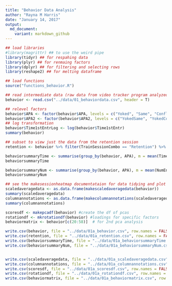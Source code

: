 ```yaml
---
title: "Behavior Data Analysis"
author: "Rayna M Harris"
date: "January 14, 2017"
output:
  md_document:
    variant: markdown_github
---
```


```r
## load libraries 
#library(magrittr) ## to use the weird pipe
library(tidyr) ## for respahing data
library(plyr) ## for renmaing factors
library(dplyr) ## for filtering and selecting rows
library(reshape2) ## for melting dataframe

## load functions 
source("functions_behavior.R")

```


```r
## read intermediate data (raw data from video tracker program analyzed in matlab)
behavior <- read.csv("../data/01_behaviordata.csv", header = T)

## relevel factors
behavior$APA <- factor(behavior$APA, levels = c("Yoked", "Same", "Conflict"))
behavior$APA2 <- factor(behavior$APA2, levels = c("YokedSame", "YokedConflict","Same", "Conflict"))
## log transformation 
behavior$Time1stEntrLog <- log(behavior$Time1stEntr) 
summary(behavior)
```

```r
## subset to view just the data from the retention session
retention <- behavior %>% filter(TrainSessionCombo == "Retention") %>%  droplevels() 
```

```r
behaviorsummaryTime <- summarise(group_by(behavior, APA), m = mean(Time1stEntr), se = sd(Time1stEntr)/sqrt(length(Time1stEntr)))
behaviorsummaryTime

behaviorsummaryNum <- summarise(group_by(behavior, APA), m = mean(NumEntrances), se = sd(NumEntrances)/sqrt(length(NumEntrances)))
behaviorsummaryNum
```




```r
## see the makesessionheatmap documentataion for data tidying and plot specifications
scaledaveragedata <- as.data.frame(makescaledaveragedata(behavior))
summary(scaledaveragedata)
columnannotations <- as.data.frame(makecolumnannotations(scaledaveragedata))
summary(columnannotations)
```


```r
scoresdf <- makepcadf(behavior) #create the df of pcas
rotationdf <- mkrotationdf(behavior) #loadings for specific factors
behaviormatrix <- behavior[c(20:58)]  # for 2nd pca analysis

```

```r
write.csv(behavior, file = "../data/01a_behavior.csv", row.names = FALSE)
write.csv(retention, file = "../data/01a_retention.csv", row.names = FALSE)
write.csv(behaviorsummaryTime, file = "../data/01a_behaviorsummaryTime.csv", row.names = FALSE)
write.csv(behaviorsummaryNum, file = "../data/01a_behaviorsummaryNum.csv", row.names = FALSE)


write.csv(scaledaveragedata, file = "../data/01a_scaledaveragedata.csv", row.names = TRUE)
write.csv(columnannotations, file = "../data/01a_columnannotations.csv", row.names = TRUE)
write.csv(scoresdf, file = "../data/01a_scoresdf.csv", row.names = FALSE)
write.csv(rotationdf, file = "../data/01a_rotationdf.csv", row.names = TRUE)
write.csv(behaviormatrix, file = "../data/01a_behaviormatrix.csv", row.names = TRUE)

```
